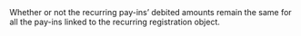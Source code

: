 <ParamField body="FixedNextAmount" type="boolean">     
Whether or not the recurring pay-ins’ debited amounts remain the same for all the pay-ins linked to the recurring registration object.  
</ParamField>